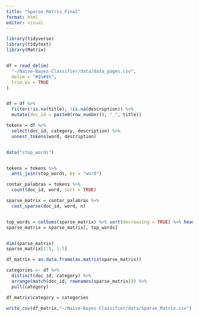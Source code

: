 ---
title: "Sparse_Matrix_Final"
format: html
editor: visual
---

```{r}
library(tidyverse)
library(tidytext)
library(Matrix)


df = read_delim(
  "~/Naive-Bayes-Classifier/data/data_pages.csv",
  delim = "#$%#$%",
  trim_ws = TRUE
)


df = df %>%
  filter(!is.na(title), !is.na(description)) %>%
  mutate(doc_id = paste0(row_number(), "_", title))  

```

```{r}

tokens = df %>%
  select(doc_id, category, description) %>%
  unnest_tokens(word, description)


data("stop_words")  


tokens = tokens %>%
  anti_join(stop_words, by = "word")

```

```{r}
contar_palabras = tokens %>%
  count(doc_id, word, sort = TRUE)

```

```{r}
sparse_matrix = contar_palabras %>%
  cast_sparse(doc_id, word, n)


top_words = colSums(sparse_matrix) %>% sort(decreasing = TRUE) %>% head(3000) %>% names()
sparse_matrix = sparse_matrix[, top_words]


dim(sparse_matrix)
sparse_matrix[1:5, 1:5]

```

```{r}

df_matrix = as.data.frame(as.matrix(sparse_matrix))


```

```{r}
categories <- df %>%
  distinct(doc_id, category) %>%
  arrange(match(doc_id, rownames(sparse_matrix))) %>%
  pull(category)
```

```{r}

df_matrix$category = categories
```

```{r}

write_csv(df_matrix,"~/Naive-Bayes-Classifier/data/Sparse_Matrix.csv")
```
